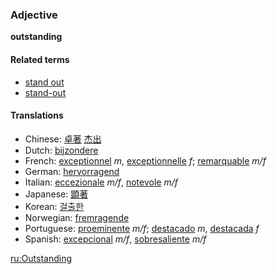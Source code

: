 ===Adjective===
'''outstanding'''

====Related terms====
*[[stand out]]
*[[stand-out]]

====Translations====
*Chinese: [[卓著]] [[杰出]]
*Dutch: [[bijzondere]]
*French: [[exceptionnel]] ''m'', [[exceptionnelle]] ''f''; [[remarquable]] ''m/f''
*German: [[hervorragend]]
*Italian: [[eccezionale]] ''m/f'', [[notevole]] ''m/f''
*Japanese: [[顕著]]
*Korean: [[걸출한]]
*Norwegian: [[fremragende]]
*Portuguese: [[proeminente]] ''m/f''; [[destacado]] ''m'', [[destacada]] ''f''
*Spanish: [[excepcional]] ''m/f'', [[sobresaliente]] ''m/f''

[[ru:Outstanding]]